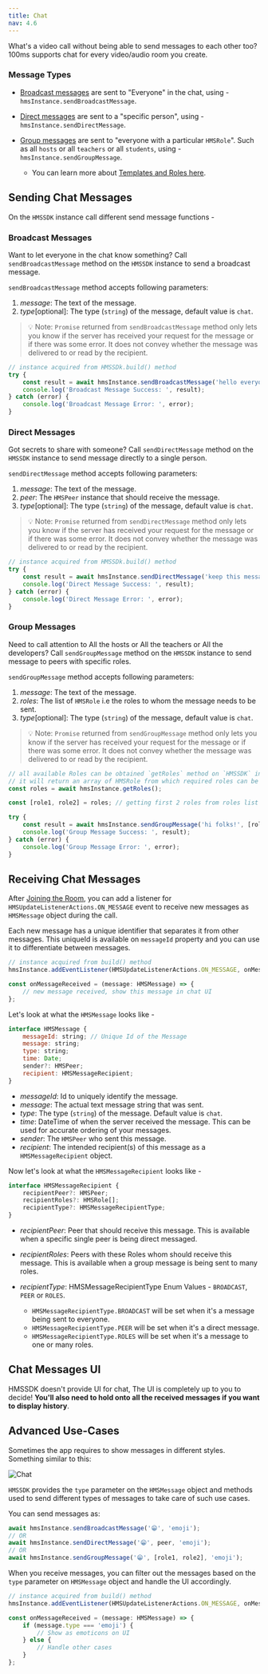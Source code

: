 ```yaml
---
title: Chat
nav: 4.6
---
```


What's a video call without being able to send messages to each other too? 100ms supports chat for every video/audio room you create.

### Message Types

-   [Broadcast messages](#broadcast-messages) are sent to "Everyone" in the chat, using - `hmsInstance.sendBroadcastMessage`.

-   [Direct messages](#direct-messages) are sent to a "specific person", using - `hmsInstance.sendDirectMessage`.

-   [Group messages](#group-messages) are sent to "everyone with a particular `HMSRole`". Such as all `hosts` or all `teachers` or all `students`, using - `hmsInstance.sendGroupMessage`.
    -   You can learn more about [Templates and Roles here](/concepts/v2/concepts/templates-and-roles).

## Sending Chat Messages

On the `HMSSDK` instance call different send message functions -

### Broadcast Messages

Want to let everyone in the chat know something? Call `sendBroadcastMessage` method on the `HMSSDK` instance to send a broadcast message.

`sendBroadcastMessage` method accepts following parameters:

1. _message_: The text of the message.
2. _type_[optional]: The type (`string`) of the message, default value is `chat`.

> 💡 Note: `Promise` returned from `sendBroadcastMessage` method only lets you know if the server has received your request for the message or if there was some error. It does not convey whether the message was delivered to or read by the recipient.

```js
// instance acquired from HMSSDk.build() method
try {
    const result = await hmsInstance.sendBroadcastMessage('hello everyone!'); // yes it's that simple 😉
    console.log('Broadcast Message Success: ', result);
} catch (error) {
    console.log('Broadcast Message Error: ', error);
}
```

### Direct Messages

Got secrets to share with someone? Call `sendDirectMessage` method on the `HMSSDK` instance to send message directly to a single person.

`sendDirectMessage` method accepts following parameters:

1. _message_: The text of the message.
2. _peer_: The `HMSPeer` instance that should receive the message.
3. _type_[optional]: The type (`string`) of the message, default value is `chat`.

> 💡 Note: `Promise` returned from `sendDirectMessage` method only lets you know if the server has received your request for the message or if there was some error. It does not convey whether the message was delivered to or read by the recipient.

```js
// instance acquired from HMSSDk.build() method
try {
    const result = await hmsInstance.sendDirectMessage('keep this message a secret!', peer);
    console.log('Direct Message Success: ', result);
} catch (error) {
    console.log('Direct Message Error: ', error);
}
```

### Group Messages

Need to call attention to All the hosts or All the teachers or All the developers? Call `sendGroupMessage` method on the `HMSSDK` instance to send message to peers with specific roles.

`sendGroupMessage` method accepts following parameters:

1. _message_: The text of the message.
2. _roles_: The list of `HMSRole` i.e the roles to whom the message needs to be sent.
3. _type_[optional]: The type (`string`) of the message, default value is `chat`.

> 💡 Note: `Promise` returned from `sendGroupMessage` method only lets you know if the server has received your request for the message or if there was some error. It does not convey whether the message was delivered to or read by the recipient.

```js
// all available Roles can be obtained `getRoles` method on `HMSSDK` instance
// it will return an array of HMSRole from which required roles can be selected for `sendGroupMessage` method.
const roles = await hmsInstance.getRoles();

const [role1, role2] = roles; // getting first 2 roles from roles list

try {
    const result = await hmsInstance.sendGroupMessage('hi folks!', [role1, role2]);
    console.log('Group Message Success: ', result);
} catch (error) {
    console.log('Group Message Error: ', error);
}
```

## Receiving Chat Messages

After [Joining the Room](/react-native/v2/how--to-guides/set-up-video-conferencing/join), you can add a listener for `HMSUpdateListenerActions.ON_MESSAGE` event to receive new messages as `HMSMessage` object during the call.

Each new message has a unique identifier that separates it from other messages. This uniqueId is available on `messageId` property and you can use it to differentiate between messages.

```js
// instance acquired from build() method
hmsInstance.addEventListener(HMSUpdateListenerActions.ON_MESSAGE, onMessageReceived);

const onMessageReceived = (message: HMSMessage) => {
    // new message received, show this message in chat UI
};
```

Let's look at what the `HMSMessage` looks like -

```js
interface HMSMessage {
    messageId: string; // Unique Id of the Message
    message: string;
    type: string;
    time: Date;
    sender?: HMSPeer;
    recipient: HMSMessageRecipient;
}
```

-   _messageId_: Id to uniquely identify the message.
-   _message_: The actual text message string that was sent.
-   _type_: The type (`string`) of the message. Default value is `chat`.
-   _time_: DateTime of when the server received the message. This can be used for accurate ordering of your messages.
-   _sender_: The `HMSPeer` who sent this message.
-   _recipient_: The intended recipient(s) of this message as a `HMSMessageRecipient` object.

Now let's look at what the `HMSMessageRecipient` looks like -

```js
interface HMSMessageRecipient {
    recipientPeer?: HMSPeer;
    recipientRoles?: HMSRole[];
    recipientType?: HMSMessageRecipientType;
}
```

-   _recipientPeer_: Peer that should receive this message. This is available when a specific single peer is being direct messaged.
-   _recipientRoles_: Peers with these Roles whom should receive this message. This is available when a group message is being sent to many roles.
-   _recipientType_: HMSMessageRecipientType Enum Values - `BROADCAST`, `PEER` or `ROLES`.

    -   `HMSMessageRecipientType.BROADCAST` will be set when it\'s a message being sent to everyone.
    -   `HMSMessageRecipientType.PEER` will be set when it\'s a direct message.
    -   `HMSMessageRecipientType.ROLES` will be set when it\'s a message to one or many roles.

## Chat Messages UI

HMSSDK doesn't provide UI for chat, The UI is completely up to you to decide! **You'll also need to hold onto all the received messages if you want to display history**.

## Advanced Use-Cases

Sometimes the app requires to show messages in different styles. Something similar to this:

![Chat](/docs/v2/flutter-chat.gif)

`HMSSDK` provides the `type` parameter on the `HMSMessage` object and methods used to send different types of messages to take care of such use cases.

You can send messages as:

```js
await hmsInstance.sendBroadcastMessage('😁', 'emoji');
// OR
await hmsInstance.sendDirectMessage('😁', peer, 'emoji');
// OR
await hmsInstance.sendGroupMessage('😁', [role1, role2], 'emoji');
```

When you receive messages, you can filter out the messages based on the `type` parameter on `HMSMessage` object and handle the UI accordingly.

```js
// instance acquired from build() method
hmsInstance.addEventListener(HMSUpdateListenerActions.ON_MESSAGE, onMessageReceived);

const onMessageReceived = (message: HMSMessage) => {
    if (message.type === 'emoji') {
        // Show as emoticons on UI
    } else {
        // Handle other cases
    }
};
```
